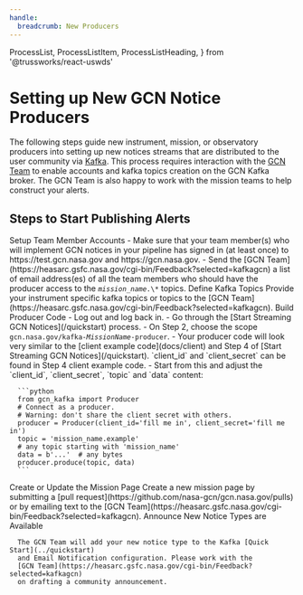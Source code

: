```yaml
---
handle:
  breadcrumb: New Producers
---
```


  ProcessList,
  ProcessListItem,
  ProcessListHeading,
} from '@trussworks/react-uswds'

# Setting up New GCN Notice Producers

The following steps guide new instrument, mission, or observatory producers
into setting up new notices streams that are distributed to the user community
via [Kafka](faq#what-is-kafka). This process requires interaction
with the [GCN Team](https://heasarc.gsfc.nasa.gov/cgi-bin/Feedback?selected=kafkagcn)
to enable accounts and kafka topics creation on the GCN Kafka broker. The GCN Team is
also happy to work with the mission teams to help construct your alerts.

## Steps to Start Publishing Alerts

<ProcessList>
   <ProcessListItem>
     <ProcessListHeading type="h3">
       Setup Team Member Accounts
     </ProcessListHeading>
   - Make sure that your team member(s) who will implement GCN notices in your pipeline
   has signed in (at least once) to https://test.gcn.nasa.gov and https://gcn.nasa.gov.
   - Send the [GCN Team](https://heasarc.gsfc.nasa.gov/cgi-bin/Feedback?selected=kafkagcn)
   a list of email address(es) of all the team members who should have the
   producer access to the <code><i>mission_name</i>.\*</code> topics.
   </ProcessListItem>
   <ProcessListItem>
      <ProcessListHeading type="h3">
         Define Kafka Topics
      </ProcessListHeading>
      Provide your instrument specific kafka topics or topics to the 
      [GCN Team](https://heasarc.gsfc.nasa.gov/cgi-bin/Feedback?selected=kafkagcn).

   </ProcessListItem>
   <ProcessListItem>
      <ProcessListHeading type="h3">
         Build Producer Code
      </ProcessListHeading>
      - Log out and log back in.
      - Go through the [Start Streaming GCN Notices](/quickstart) process.
      - On Step 2, choose the scope <code>gcn.nasa.gov/kafka-<i>MissionName</i>-producer</code>.
      - Your producer code will look very similar to the [client example code](docs/client) and
      Step 4 of [Start Streaming GCN Notices](/quickstart). `client_id` and `client_secret`
      can be found in Step 4 client example code.
      - Start from this and adjust the `client_id`, `client_secret`, `topic` and `data` content:

      ```python
      from gcn_kafka import Producer
      # Connect as a producer.
      # Warning: don't share the client secret with others.
      producer = Producer(client_id='fill me in', client_secret='fill me in')
      topic = 'mission_name.example'
      # any topic starting with 'mission_name'
      data = b'...'  # any bytes
      producer.produce(topic, data)
      ```

   </ProcessListItem>
   <ProcessListItem>
      <ProcessListHeading type="h3">
         Create or Update the Mission Page
      </ProcessListHeading>
      Create a new mission page by submitting a [pull request](https://github.com/nasa-gcn/gcn.nasa.gov/pulls)
or by emailing text to the [GCN Team](https://heasarc.gsfc.nasa.gov/cgi-bin/Feedback?selected=kafkagcn).
   </ProcessListItem>

   <ProcessListItem>
      <ProcessListHeading type="h3">
         Announce New Notice Types are Available
      </ProcessListHeading>

      The GCN Team will add your new notice type to the Kafka [Quick Start](../quickstart)
      and Email Notification configuration. Please work with the
      [GCN Team](https://heasarc.gsfc.nasa.gov/cgi-bin/Feedback?selected=kafkagcn)
      on drafting a community announcement.

   </ProcessListItem>
</ProcessList>
